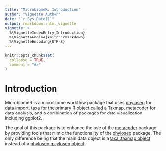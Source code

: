 ```yaml
---
title: "MicrobiomeR: Introduction"
author: "Vignette Author"
date: "`r Sys.Date()`"
output: rmarkdown::html_vignette
vignette: >
  %\VignetteIndexEntry{Introduction}
  %\VignetteEngine{knitr::rmarkdown}
  %\VignetteEncoding{UTF-8}
---
```


```r
knitr::opts_chunk$set(
  collapse = TRUE,
  comment = "#>"
)
```

# Introduction

MicrobiomeR is a microbiome workflow package that uses [phyloseq](https://github.com/joey711/phyloseq) for 
data import, [taxa](https://github.com/ropensci/taxa) for the primary R object called a Taxmap, 
[metacoder](https://github.com/grunwaldlab/metacoder) for data analysis, and a combination of packages for 
data visualization including ggplot2.

The goal of this package is to enhance the use of the 
[metacoder](https://grunwaldlab.github.io/metacoder_documentation/) package by providing tools that mimic 
the functionality of the [phyloseq](http://joey711.github.io/phyloseq/) package.  The only difference being
that the main data object is a [taxa::taxmap object](https://github.com/ropensci/taxa#the-taxmap-class) 
instead of a [phyloseq::phyloseq object](http://joey711.github.io/phyloseq/import-data.html#import_biom).


